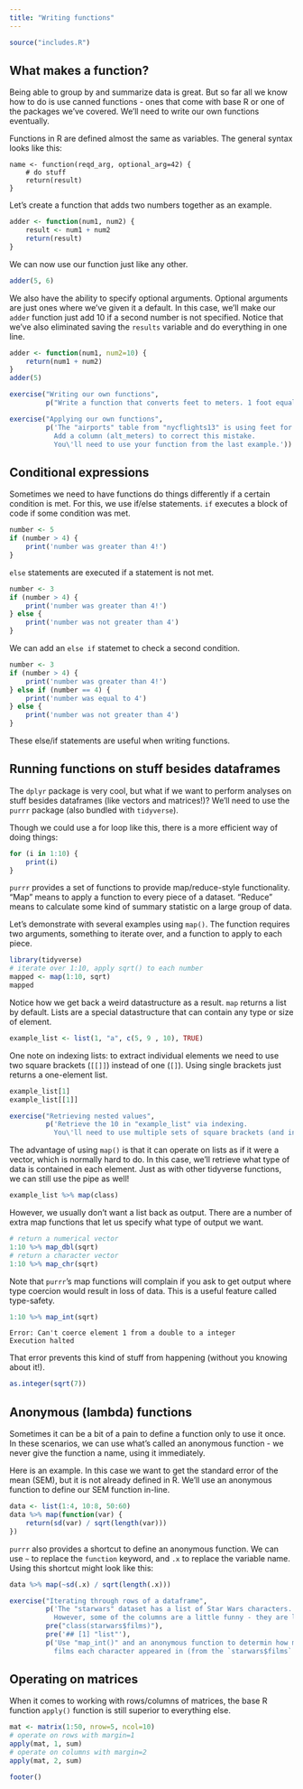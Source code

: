 ```yaml
---
title: "Writing functions"
---
```


```r
source("includes.R")
```

## What makes a function?

Being able to group by and summarize data is great.
But so far all we know how to do is use canned functions -
ones that come with base R or one of the packages we've covered.
We'll need to write our own functions eventually.

Functions in R are defined almost the same as variables.
The general syntax looks like this:

```
name <- function(reqd_arg, optional_arg=42) {
    # do stuff
	return(result)
}
```

Let's create a function that adds two numbers together as an example.

```r
adder <- function(num1, num2) {
	result <- num1 + num2
	return(result)
}
```

We can now use our function just like any other.

```r
adder(5, 6)
```

We also have the ability to specify optional arguments.
Optional arguments are just ones where we've given it a default.
In this case, we'll make our `adder` function just add 10 if a second number is not specified.
Notice that we've also eliminated saving the `results` variable and do everything in one line.

```r
adder <- function(num1, num2=10) {
	return(num1 + num2)
}
adder(5)
```

```r
exercise("Writing our own functions", 
         p("Write a function that converts feet to meters. 1 foot equals 0.3048 meters."))

exercise("Applying our own functions",
         p('The "airports" table from "nycflights13" is using feet for altitude instead of meters. 
           Add a column (alt_meters) to correct this mistake.
           You\'ll need to use your function from the last example.'))
```

## Conditional expressions

Sometimes we need to have functions do things differently if a certain condition is met.
For this, we use if/else statements.
`if` executes a block of code if some condition was met.

```r
number <- 5
if (number > 4) {
	print('number was greater than 4!')
}
```

`else` statements are executed if a statement is not met.

```r
number <- 3 
if (number > 4) {
	print('number was greater than 4!')
} else {
	print('number was not greater than 4')
}
```

We can add an `else if` statemet to check a second condition.

```r
number <- 3 
if (number > 4) {
	print('number was greater than 4!')
} else if (number == 4) {
	print('number was equal to 4')
} else {
	print('number was not greater than 4')
}
```

These else/if statements are useful when writing functions.

## Running functions on stuff besides dataframes

The `dplyr` package is very cool, 
but what if we want to perform analyses on stuff besides dataframes 
(like vectors and matrices!)?
We'll need to use the `purrr` package (also bundled with `tidyverse`).

Though we could use a for loop like this, there is a more efficient way of doing things:

```r
for (i in 1:10) {
	print(i)
}
```

`purrr` provides a set of functions to provide map/reduce-style functionality.
"Map" means to apply a function to every piece of a dataset.
"Reduce" means to calculate some kind of summary statistic
on a large group of data.

Let's demonstrate with several examples using `map()`.
The function requires two arguments, something to iterate over,
and a function to apply to each piece.

```r
library(tidyverse)
# iterate over 1:10, apply sqrt() to each number
mapped <- map(1:10, sqrt)
mapped
```

Notice how we get back a weird datastructure as a result.
`map` returns a list by default.
Lists are a special datastructure that can contain any type or size of element.

```r
example_list <- list(1, "a", c(5, 9 , 10), TRUE)
```

One note on indexing lists: 
to extract individual elements we need to use two square brackets (`[[]]`)
instead of one (`[]`).
Using single brackets just returns a one-element list.

```r
example_list[1]
example_list[[1]]
```

```r
exercise("Retrieving nested values",
         p('Retrieve the 10 in "example_list" via indexing.
           You\'ll need to use multiple sets of square brackets (and index twice).'))
```

The advantage of using `map()` is that it can operate on lists as if it were a vector,
which is normally hard to do.
In this case, we'll retrieve what type of data is contained in each element.
Just as with other tidyverse functions, we can still use the pipe as well!

```r
example_list %>% map(class)
```

However, we usually don't want a list back as output.
There are a number of extra map functions that let us specify what type of output we want.

```r
# return a numerical vector
1:10 %>% map_dbl(sqrt)
# return a character vector
1:10 %>% map_chr(sqrt)
```

Note that `purrr`'s map functions will complain if you ask to get output
where type coercion would result in loss of data.
This is a useful feature called type-safety.

```r
1:10 %>% map_int(sqrt)
```
```
Error: Can't coerce element 1 from a double to a integer
Execution halted
```

That error prevents this kind of stuff from happening
(without you knowing about it!).

```r
as.integer(sqrt(7))
```

## Anonymous (lambda) functions

Sometimes it can be a bit of a pain to define a function only to use it once.
In these scenarios, we can use what's called an anonymous function - 
we never give the function a name, using it immediately.

Here is an example.
In this case we want to get the standard error of the mean (SEM),
but it is not already defined in R.
We'll use an anonymous function to define our SEM function in-line.

```r
data <- list(1:4, 10:8, 50:60)
data %>% map(function(var) {
	return(sd(var) / sqrt(length(var)))
})
```

`purrr` also provides a shortcut to define an anonymous function.
We can use `~` to replace the `function` keyword, 
and `.x` to replace the variable name.
Using this shortcut might look like this:

```r
data %>% map(~sd(.x) / sqrt(length(.x)))
```

```r
exercise("Iterating through rows of a dataframe",
         p('The "starwars" dataset has a list of Star Wars characters.
           However, some of the columns are a little funny - they are lists!'),
         pre("class(starwars$films)"),
         pre('## [1] "list"'),
         p('Use "map_int()" and an anonymous function to determin how many
           films each character appeared in (from the `starwars$films` column).'))
```

## Operating on matrices

When it comes to working with rows/columns of matrices, 
the base R function `apply()` function is still superior to everything else.

```r
mat <- matrix(1:50, nrow=5, ncol=10)
# operate on rows with margin=1
apply(mat, 1, sum)
# operate on columns with margin=2
apply(mat, 2, sum)
```

```r
footer()
```

